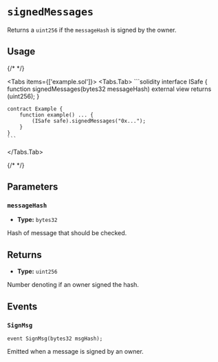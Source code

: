 
# `signedMessages`

Returns a `uint256` if the `messageHash` is signed by the owner.

## Usage

{/* <!-- vale off --> */}

<Tabs items={['example.sol']}>
  <Tabs.Tab>
    ```solidity
    interface ISafe {
        function signedMessages(bytes32 messageHash) external view returns (uint256);
    }

    contract Example {
        function example() ... {
            (ISafe safe).signedMessages("0x...");
        }
    }
    ```
  </Tabs.Tab>
</Tabs>

{/* <!-- vale on --> */}

## Parameters

### `messageHash`

- **Type:** `bytes32`

Hash of message that should be checked.

## Returns

- **Type:** `uint256`

Number denoting if an owner signed the hash.

## Events

### `SignMsg`

```solidity
event SignMsg(bytes32 msgHash);
```

Emitted when a message is signed by an owner.
